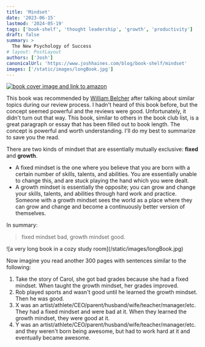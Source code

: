 ```yaml
---
title: 'Mindset'
date: '2023-06-15'
lastmod: '2024-05-19'
tags: ['book-shelf', 'thought leadership', 'growth', 'productivity']
draft: false
summary: >
  The New Psychology of Success
# layout: PostLayout
authors: ['Josh']
canonicalUrl: 'https://www.joshhaines.com/blog/book-shelf/mindset'
images: ['/static/images/longBook.jpg']
---
```


<div className="mx-auto w-1/3">
  <a href="https://www.amazon.com/Mindset-Psychology-Carol-S-Dweck/dp/1400062756">
    <img
      alt="book cover image and link to amazon"
      src="https://m.media-amazon.com/images/I/41wyCevk+6L._SY445_SX342_.jpg"
    />
  </a>
</div>

This book was recommended by [William Belcher](https://www.linkedin.com/in/william-b-656b18108/) after talking about similar topics during our review process. I hadn't heard of this book before, but the concept seemed powerful and the reviews were good. Unfortunately, it didn't turn out that way. This book, similar to others in the book club list, is a great paragraph or essay that has been filled out to book length. The concept is powerful and worth understanding. I'll do my best to summarize to save you the read.

There are two kinds of mindset that are essentially mutually exclusive: **fixed** and **growth**.

- A fixed mindset is the one where you believe that you are born with a certain number of skills,
  talents, and abilities.
  You are essentially unable to change this, and are stuck playing the hand which you were dealt.
- A growth mindset is essentially the opposite; you can grow and change your skills, talents, and abilities through hard work and practice. Someone with a growth mindset sees the world as a place where they can grow and change and become a continuously better version of themselves.

In summary:

> fixed mindset bad, growth mindset good.

<div className="-mx-2 flex flex-wrap justify-center overflow-hidden xl:-mx-2">
  <div className="my-1 w-full overflow-hidden px-2 xl:my-1 xl:w-3/4 xl:px-2">
    ![a very long book in a cozy study room](/static/images/longBook.jpg)
  </div>
</div>

Now imagine you read another 300 pages with sentences similar to the following:

1. Take the story of Carol, she got bad grades because she had a fixed mindset. When taught the growth mindset, her grades improved.
2. Rob played sports and wasn't good until he learned the growth mindset. Then he was good.
3. X was an artist/athlete/CEO/parent/husband/wife/teacher/manager/etc. They had a fixed mindset and were bad at it. When they learned the growth mindset, they were good at it.
4. Y was an artist/athlete/CEO/parent/husband/wife/teacher/manager/etc. and they weren't born being awesome, but had to work hard at it and eventually became awesome.
